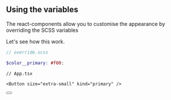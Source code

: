 
<Meta title="Documentation/Using The Variables"/>


## Using the variables

The react-components allow you to customise the appearance by overriding the SCSS variables

Let's see how this work.

```scss
// override.scss

$color__primary: #f00;

```

```tsx
// App.tsx

<Button size="extra-small" kind="primary" />

```

<Button size="small" kind="primary"  />

